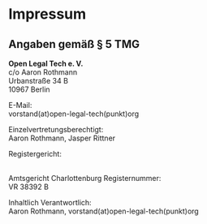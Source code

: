 # Impressum

## Angaben gemäß § 5 TMG

**Open Legal Tech e. V.** <br />
c/o Aaron Rothmann <br />
Urbanstraße 34 B <br />
10967 Berlin <br />

E-Mail: <br />
vorstand(at)open-legal-tech(punkt)org

Einzelvertretungsberechtigt: <br />
Aaron Rothmann, Jasper Rittner

Registergericht:

<br /> Amtsgericht Charlottenburg Registernummer: <br />
VR 38392 B

Inhaltlich Verantwortlich:<br />
Aaron Rothmann, vorstand(at)open-legal-tech(punkt)org

